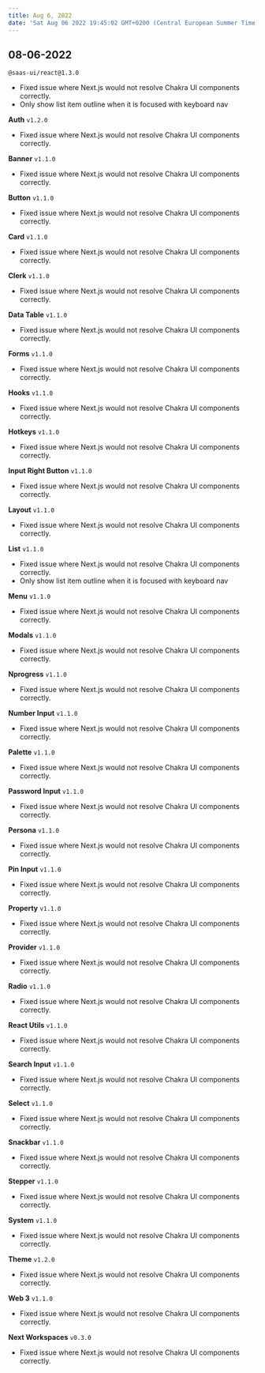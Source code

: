 ```yaml
---
title: Aug 6, 2022
date: 'Sat Aug 06 2022 19:45:02 GMT+0200 (Central European Summer Time)'
---
```


## 08-06-2022

`@saas-ui/react@1.3.0`

- Fixed issue where Next.js would not resolve Chakra UI components correctly.
- Only show list item outline when it is focused with keyboard nav

**Auth** `v1.2.0`

- Fixed issue where Next.js would not resolve Chakra UI components correctly.

**Banner** `v1.1.0`

- Fixed issue where Next.js would not resolve Chakra UI components correctly.

**Button** `v1.1.0`

- Fixed issue where Next.js would not resolve Chakra UI components correctly.

**Card** `v1.1.0`

- Fixed issue where Next.js would not resolve Chakra UI components correctly.

**Clerk** `v1.1.0`

- Fixed issue where Next.js would not resolve Chakra UI components correctly.

**Data Table** `v1.1.0`

- Fixed issue where Next.js would not resolve Chakra UI components correctly.

**Forms** `v1.1.0`

- Fixed issue where Next.js would not resolve Chakra UI components correctly.

**Hooks** `v1.1.0`

- Fixed issue where Next.js would not resolve Chakra UI components correctly.

**Hotkeys** `v1.1.0`

- Fixed issue where Next.js would not resolve Chakra UI components correctly.

**Input Right Button** `v1.1.0`

- Fixed issue where Next.js would not resolve Chakra UI components correctly.

**Layout** `v1.1.0`

- Fixed issue where Next.js would not resolve Chakra UI components correctly.

**List** `v1.1.0`

- Fixed issue where Next.js would not resolve Chakra UI components correctly.
- Only show list item outline when it is focused with keyboard nav

**Menu** `v1.1.0`

- Fixed issue where Next.js would not resolve Chakra UI components correctly.

**Modals** `v1.1.0`

- Fixed issue where Next.js would not resolve Chakra UI components correctly.

**Nprogress** `v1.1.0`

- Fixed issue where Next.js would not resolve Chakra UI components correctly.

**Number Input** `v1.1.0`

- Fixed issue where Next.js would not resolve Chakra UI components correctly.

**Palette** `v1.1.0`

- Fixed issue where Next.js would not resolve Chakra UI components correctly.

**Password Input** `v1.1.0`

- Fixed issue where Next.js would not resolve Chakra UI components correctly.

**Persona** `v1.1.0`

- Fixed issue where Next.js would not resolve Chakra UI components correctly.

**Pin Input** `v1.1.0`

- Fixed issue where Next.js would not resolve Chakra UI components correctly.

**Property** `v1.1.0`

- Fixed issue where Next.js would not resolve Chakra UI components correctly.

**Provider** `v1.1.0`

- Fixed issue where Next.js would not resolve Chakra UI components correctly.

**Radio** `v1.1.0`

- Fixed issue where Next.js would not resolve Chakra UI components correctly.

**React Utils** `v1.1.0`

- Fixed issue where Next.js would not resolve Chakra UI components correctly.

**Search Input** `v1.1.0`

- Fixed issue where Next.js would not resolve Chakra UI components correctly.

**Select** `v1.1.0`

- Fixed issue where Next.js would not resolve Chakra UI components correctly.

**Snackbar** `v1.1.0`

- Fixed issue where Next.js would not resolve Chakra UI components correctly.

**Stepper** `v1.1.0`

- Fixed issue where Next.js would not resolve Chakra UI components correctly.

**System** `v1.1.0`

- Fixed issue where Next.js would not resolve Chakra UI components correctly.

**Theme** `v1.2.0`

- Fixed issue where Next.js would not resolve Chakra UI components correctly.

**Web 3** `v1.1.0`

- Fixed issue where Next.js would not resolve Chakra UI components correctly.

**Next Workspaces** `v0.3.0`

- Fixed issue where Next.js would not resolve Chakra UI components correctly.
